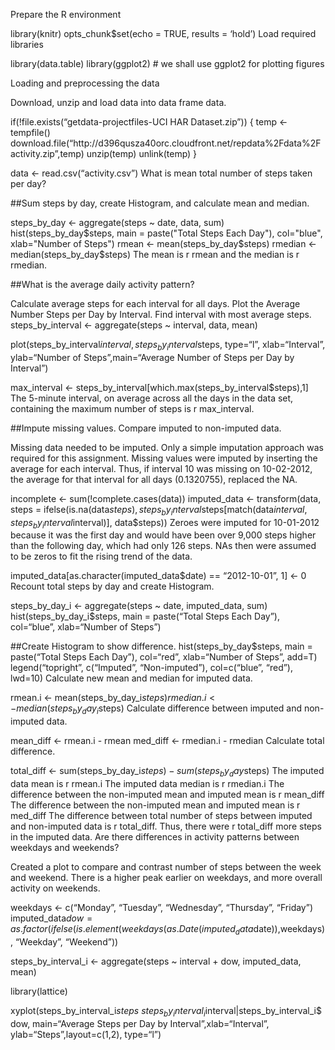 Prepare the R environment

library(knitr)
opts_chunk$set(echo = TRUE, results = 'hold')
Load required libraries

library(data.table)
library(ggplot2) # we shall use ggplot2 for plotting figures

Loading and preprocessing the data

Download, unzip and load data into data frame data.

if(!file.exists("getdata-projectfiles-UCI HAR Dataset.zip")) {
        temp <- tempfile()
        download.file("http://d396qusza40orc.cloudfront.net/repdata%2Fdata%2Factivity.zip",temp)
        unzip(temp)
        unlink(temp)
}

data <- read.csv("activity.csv")
What is mean total number of steps taken per day?

##Sum steps by day, create Histogram, and calculate mean and median.

steps_by_day <- aggregate(steps ~ date, data, sum)
hist(steps_by_day$steps, main = paste("Total Steps Each Day"), col="blue", xlab="Number of Steps")
rmean <- mean(steps_by_day$steps)
rmedian <- median(steps_by_day$steps)
The mean is r rmean and the median is r rmedian.

##What is the average daily activity pattern?

Calculate average steps for each interval for all days.
Plot the Average Number Steps per Day by Interval.
Find interval with most average steps.
steps_by_interval <- aggregate(steps ~ interval, data, mean)

plot(steps_by_interval$interval,steps_by_interval$steps, type="l", xlab="Interval", ylab="Number of Steps",main="Average Number of Steps per Day by Interval")

max_interval <- steps_by_interval[which.max(steps_by_interval$steps),1]
The 5-minute interval, on average across all the days in the data set, containing the maximum number of steps is r max_interval.

##Impute missing values. Compare imputed to non-imputed data.

Missing data needed to be imputed. Only a simple imputation approach was required for this assignment. Missing values were imputed by inserting the average for each interval. Thus, if interval 10 was missing on 10-02-2012, the average for that interval for all days (0.1320755), replaced the NA.

incomplete <- sum(!complete.cases(data))
imputed_data <- transform(data, steps = ifelse(is.na(data$steps), steps_by_interval$steps[match(data$interval, steps_by_interval$interval)], data$steps))
Zeroes were imputed for 10-01-2012 because it was the first day and would have been over 9,000 steps higher than the following day, which had only 126 steps. NAs then were assumed to be zeros to fit the rising trend of the data.

imputed_data[as.character(imputed_data$date) == "2012-10-01", 1] <- 0
Recount total steps by day and create Histogram.

steps_by_day_i <- aggregate(steps ~ date, imputed_data, sum)
hist(steps_by_day_i$steps, main = paste("Total Steps Each Day"), col="blue", xlab="Number of Steps")

##Create Histogram to show difference. 
hist(steps_by_day$steps, main = paste("Total Steps Each Day"), col="red", xlab="Number of Steps", add=T)
legend("topright", c("Imputed", "Non-imputed"), col=c("blue", "red"), lwd=10)
Calculate new mean and median for imputed data.

rmean.i <- mean(steps_by_day_i$steps)
rmedian.i <- median(steps_by_day_i$steps)
Calculate difference between imputed and non-imputed data.

mean_diff <- rmean.i - rmean
med_diff <- rmedian.i - rmedian
Calculate total difference.

total_diff <- sum(steps_by_day_i$steps) - sum(steps_by_day$steps)
The imputed data mean is r rmean.i
The imputed data median is r rmedian.i
The difference between the non-imputed mean and imputed mean is r mean_diff
The difference between the non-imputed mean and imputed mean is r med_diff
The difference between total number of steps between imputed and non-imputed data is r total_diff. Thus, there were r total_diff more steps in the imputed data.
Are there differences in activity patterns between weekdays and weekends?

Created a plot to compare and contrast number of steps between the week and weekend. There is a higher peak earlier on weekdays, and more overall activity on weekends.

weekdays <- c("Monday", "Tuesday", "Wednesday", "Thursday", 
              "Friday")
imputed_data$dow = as.factor(ifelse(is.element(weekdays(as.Date(imputed_data$date)),weekdays), "Weekday", "Weekend"))

steps_by_interval_i <- aggregate(steps ~ interval + dow, imputed_data, mean)

library(lattice)

xyplot(steps_by_interval_i$steps ~ steps_by_interval_i$interval|steps_by_interval_i$dow, main="Average Steps per Day by Interval",xlab="Interval", ylab="Steps",layout=c(1,2), type="l")
